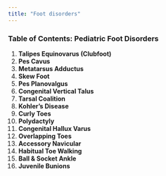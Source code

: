 ```yaml
---
title: "Foot disorders"
---
```


### Table of Contents: Pediatric Foot Disorders

1.  **Talipes Equinovarus (Clubfoot)**
2.  **Pes Cavus**
3.  **Metatarsus Adductus**
4.  **Skew Foot**
5.  **Pes Planovalgus**
6.  **Congenital Vertical Talus**
7.  **Tarsal Coalition**
8.  **Kohler’s Disease**
9.  **Curly Toes**
10. **Polydactyly**
11. **Congenital Hallux Varus**
12. **Overlapping Toes**
13. **Accessory Navicular**
14. **Habitual Toe Walking**
15. **Ball & Socket Ankle**
16. **Juvenile Bunions**
